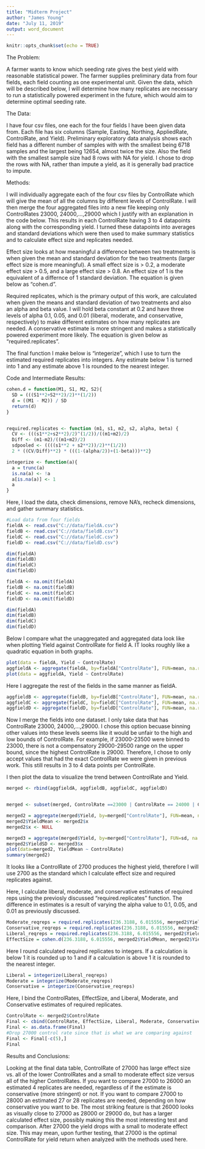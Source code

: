 ---
title: "Midterm Project"
author: "James Young"
date: "July 11, 2019"
output: word_document
---

```{r setup, include=FALSE}
knitr::opts_chunk$set(echo = TRUE)
```

The Problem:

A farmer wants to know which seeding rate gives the best yield with reasonable statistical power. The farmer supplies preliminary data from four fields, each field counting as one experimental unit. Given the data, which will be described below, I will determine how many replicates are necessary to run a statistically powered experiment in the future, which would aim to determine optimal seeding rate.  

The Data:

I have four csv files, one each for the four fields I have been given data from. Each file has six columns (Sample, Easting, Northing, AppliedRate, ControlRate, and Yield). Preliminary exploratory data analysis shows each field has a different number of samples with with the smallest being 6718 samples and the largest being 12654, almost twice the size. Also the field with the smallest sample size had 8 rows with NA for yield. I chose to drop the rows with NA, rather than impute a yield, as it is generally bad practice to impute.

Methods:

I will individually aggregate each of the four csv files by ControlRate which will give the mean of all the columns by different levels of ControlRate. I will then merge the four aggregated files into a new file keeping only ControlRates 23000, 24000,...,29000 which I justify with an explanation in the code below. This results in each ControlRate having 3 to 4 datapoints along with the corresponding yield. I turned these datapoints into averages and standard deviations which were then used to make summary statistics and to calculate effect size and replicates needed.

Effect size looks at how meaningful a difference between two treatments is when given the mean and standard deviation for the two treatments (larger effect size is more meaningful). A small effect size is > 0.2, a moderate effect size > 0.5, and a large effect size > 0.8. An effect size of 1 is the equivalent of a differnce of 1 standard deviation.  The equation is given below as "cohen.d".

Required replicates, which is the primary output of this work, are calculated when given the means and standard deviation of two treatments and also an alpha and beta value. I will hold beta constant at 0.2 and have three levels of alpha 0.1, 0.05, and 0.01 (liberal, moderate, and conservative, respectively) to make different estimates on how many replicates are needed. A conservative estimate is more stringent and makes a statistically powered experiment more likely. The equation is given below as "required.replicates".

The final function I make below is "integerize", which I use to turn the estimated required replicates into integers. Any estimate below 1 is turned into 1 and any estimate above 1 is rounded to the nearest integer.

Code and Intermediate Results:

```{r}
cohen.d = function(M1, S1, M2, S2){
  SD = (((S1**2+S2**2)/2)**(1/2))
  d = ((M1 - M2)) / SD
  return(d)
}


required.replicates <- function (m1, s1, m2, s2, alpha, beta) {
  CV <- (((s1**2+s2**2)/2)^(1/2))/((m1+m2)/2)
  Diff <- (m1-m2)/((m1+m2)/2)
  sdpooled <- ((((s1**2 + s2**2))/2)**(1/2))
  2 * ((CV/Diff)**2) * (((1-(alpha/2))+(1-beta)))**2}

integerize <- function(a){
  a = trunc(a)
  is.na(a) <- !a
  a[is.na(a)] <- 1
  a
}

```

Here, I load the data, check dimensions, remove NA's, recheck dimensions, and gather summary statistics.

```{r cars}
#Load data from four fields
fieldA <- read.csv("C://data/fieldA.csv")
fieldB <- read.csv("C://data/fieldB.csv")
fieldC <- read.csv("C://data/fieldC.csv")
fieldD <- read.csv("C://data/fieldD.csv")

dim(fieldA)
dim(fieldB)
dim(fieldC)
dim(fieldD)
```

```{r}
fieldA <- na.omit(fieldA)
fieldB <- na.omit(fieldB)
fieldC <- na.omit(fieldC)
fieldD <- na.omit(fieldD)

dim(fieldA)
dim(fieldB)
dim(fieldC)
dim(fieldD)
```

Below I compare what the unaggregated and aggregated data look like when plotting Yield against ControlRate for field A. IT looks roughly like a quadratic equation in both graphs.

```{r}
plot(data = fieldA, Yield ~ ControlRate)
aggfieldA <- aggregate(fieldA, by=fieldA["ControlRate"], FUN=mean, na.rm=TRUE)
plot(data = aggfieldA, Yield ~ ControlRate)
```

Here I aggregate the rest of the fields in the same manner as fieldA.

```{r}
aggfieldB <- aggregate(fieldB, by=fieldB["ControlRate"], FUN=mean, na.rm=TRUE)
aggfieldC <- aggregate(fieldC, by=fieldC["ControlRate"], FUN=mean, na.rm=TRUE)
aggfieldD <- aggregate(fieldD, by=fieldD["ControlRate"], FUN=mean, na.rm=TRUE)
```

Now I merge the fields into one dataset. I only take data that has ControlRate 23000, 24000,...,29000. I chose this option becuase binning other values into these levels seems like it would be unfair to the high and low bounds of ControlRate. For example, if 23000-23500 were binned to 23000, there is not a compensatory 29000-29500 range on the upper bound, since the highest ControlRate is 29000. Therefore, I chose to only accept values that had the exact ControlRate we were given in previous work. This still results in 3 to 4 data points per ControlRate.

I then plot the data to visualize the trend between ControlRate and Yield.

```{r}
merged <- rbind(aggfieldA, aggfieldB, aggfieldC, aggfieldD)


merged <- subset(merged, ControlRate ==23000 | ControlRate == 24000 | ControlRate == 25000 | ControlRate == 26000 | ControlRate == 27000 | ControlRate == 28000 | ControlRate == 29000)

merged2 = aggregate(merged$Yield, by=merged["ControlRate"], FUN=mean, na.rm=TRUE)
merged2$YieldMean <- merged2$x
merged2$x <- NULL

merged3 = aggregate(merged$Yield, by=merged["ControlRate"], FUN=sd, na.rm=TRUE)
merged2$YieldSD <- merged3$x
plot(data=merged2, YieldMean ~ ControlRate)
summary(merged2)
```

It looks like a ControlRate of 2700 produces the highest yield, therefore I will use 2700 as the standard which I calculate effect size and required replicates against.

Here, I calculate liberal, moderate, and conservative estimates of required reps using the previosly discussed "required.replicates" function. The difference in estimates is a result of varying the alpha value to 0.1, 0.05, and 0.01 as previously discussed.

```{r}
Moderate_reqreps = required.replicates(236.3188, 6.015556, merged2$YieldMean, merged2$YieldSD, 0.05, 0.2)
Conservative_reqreps = required.replicates(236.3188, 6.015556, merged2$YieldMean, merged2$YieldSD, 0.01, 0.2)
Liberal_reqreps = required.replicates(236.3188, 6.015556, merged2$YieldMean, merged2$YieldSD, 0.1, 0.2)
EffectSize = cohen.d(236.3188, 6.015556, merged2$YieldMean, merged2$YieldSD)

```

Here I round calculated required replicates to integers. If a calculation is below 1 it is rounded up to 1 and if a calculation is above 1 it is rounded to the nearest integer.

```{r}
Liberal = integerize(Liberal_reqreps)
Moderate = integerize(Moderate_reqreps)
Conservative = integerize(Conservative_reqreps)
```

Here, I bind the ControlRates, EffectSize, and Liberal, Moderate, and Conservative estimates of required replicates.

```{r}
ControlRate <- merged2$ControlRate
Final <- cbind(ControlRate, EffectSize, Liberal, Moderate, Conservative)
Final <- as.data.frame(Final)
#Drop 27000 control rate since that is what we are comparing against
Final <- Final[-c(5),]
Final
```

Results and Conclusions:

Looking at the final data table, ControlRate of 27000 has large effect size vs. all of the lower ControlRates and a small to moderate effect size versus all of the higher ControlRates. If you want to compare 27000 to 26000 an estimated 4 replicates are needed, regardless of if the estimate is conservative (more stringent) or not. If you want to compare 27000 to 28000 an estimated 27 or 28 replicates are needed, depending on how conservative you want to be. The most striking feature is that 26000 looks as visually close to 27000 as 28000 or 29000 do, but has a larger calculated effect size, possibly making this the most interesting test and comparison. After 27000 the yield drops with a small to moderate effect size. This may mean, upon further testing, that 27000 is the optimal ControlRate for yield return when analyzed with the methods used here. 
